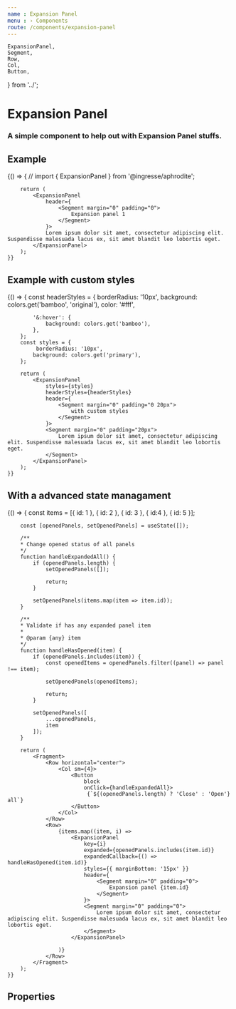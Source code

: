 ```yaml
---
name : Expansion Panel
menu : › Components
route: /components/expansion-panel
---
```


    ExpansionPanel,
    Segment,
    Row,
    Col,
    Button,
} from '../';


# Expansion Panel
### A simple component to help out with Expansion Panel stuffs.


## Example

<Playground>
    {() => {
        // import { ExpansionPanel } from '@ingresse/aphrodite';

        return (
            <ExpansionPanel
                header={
                    <Segment margin="0" padding="0">
                        Expansion panel 1
                    </Segment>
                }>
                Lorem ipsum dolor sit amet, consectetur adipiscing elit. Suspendisse malesuada lacus ex, sit amet blandit leo lobortis eget.
            </ExpansionPanel>
        );
    }}
</Playground>


## Example with custom styles

<Playground>
    {() => {
        const headerStyles = {
            borderRadius: '10px',
            background: colors.get('bamboo', 'original'),
            color: '#fff',

            '&:hover': {
                background: colors.get('bamboo'),
            },
        };
        const styles = {
             borderRadius: '10px',
            background: colors.get('primary'),
        };

        return (
            <ExpansionPanel
                styles={styles}
                headerStyles={headerStyles}
                header={
                    <Segment margin="0" padding="0 20px">
                        with custom styles
                    </Segment>
                }>
                <Segment margin="0" padding="20px">
                    Lorem ipsum dolor sit amet, consectetur adipiscing elit. Suspendisse malesuada lacus ex, sit amet blandit leo lobortis eget.
                </Segment>
            </ExpansionPanel>
        );
    }}
</Playground>


## With a advanced state managament

<Playground>
    {() => {
        const items = [{ id: 1 }, { id: 2 }, { id: 3 }, { id:4 }, { id: 5 }];

        const [openedPanels, setOpenedPanels] = useState([]);

        /**
        * Change opened status of all panels
        */
        function handleExpandedAll() {
            if (openedPanels.length) {
                setOpenedPanels([]);

                return;
            }

            setOpenedPanels(items.map(item => item.id));
        }

        /**
        * Validate if has any expanded panel item
        *
        * @param {any} item
        */
        function handleHasOpened(item) {
            if (openedPanels.includes(item)) {
                const openedItems = openedPanels.filter((panel) => panel !== item);

                setOpenedPanels(openedItems);

                return;
            }

            setOpenedPanels([
                ...openedPanels,
                item
            ]);
        }

        return (
            <Fragment>
                <Row horizontal="center">
                    <Col sm={4}>
                        <Button
                            block
                            onClick={handleExpandedAll}>
                             {`${(openedPanels.length) ? 'Close' : 'Open'} all`}
                        </Button>
                    </Col>
                </Row>
                <Row>
                    {items.map((item, i) =>
                        <ExpansionPanel
                            key={i}
                            expanded={openedPanels.includes(item.id)}
                            expandedCallback={() => handleHasOpened(item.id)}
                            styles={{ marginBottom: '15px' }}
                            header={
                                <Segment margin="0" padding="0">
                                    Expansion panel {item.id}
                                </Segment>
                            }>
                            <Segment margin="0" padding="0">
                                Lorem ipsum dolor sit amet, consectetur adipiscing elit. Suspendisse malesuada lacus ex, sit amet blandit leo lobortis eget.
                            </Segment>
                        </ExpansionPanel>

                    )}
                </Row>
            </Fragment>
        );
    }}
</Playground>


## Properties

<Props of={ExpansionPanel} />
